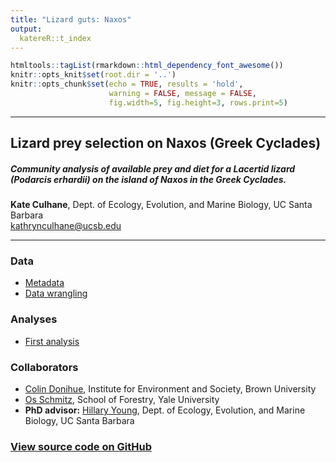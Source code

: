 ```yaml
---
title: "Lizard guts: Naxos"
output:
  katereR::t_index
---
```


```r
htmltools::tagList(rmarkdown::html_dependency_font_awesome())
knitr::opts_knit$set(root.dir = '..')
knitr::opts_chunk$set(echo = TRUE, results = 'hold',
                      warning = FALSE, message = FALSE,
                      fig.width=5, fig.height=3, rows.print=5)
```

***

<div class = "summary">

# Lizard prey selection on Naxos (Greek Cyclades)

##### Community analysis of available prey and diet for a Lacertid lizard (*Podarcis erhardii*) on the island of Naxos in the Greek Cyclades.

**Kate Culhane**, Dept. of Ecology, Evolution, and Marine Biology, UC Santa Barbara  
[kathrynculhane@ucsb.edu](kathrynculhane@ucsb.edu)
[<i class="fa fa-github"></i>](https://github.com/katekathrynkat/)
[<i class="fa fa-twitter"></i>](https://twitter.com/katekathrynkat/)

</div>

***

### <i class="fa fa-table fa-fw"></i> Data

- [Metadata]()
- [Data wrangling]()

### <i class="fa fa-chart-line fa-fw"></i> Analyses

- [First analysis]()

### <i class="fa fa-users fa-fw"></i> Collaborators

- [Colin Donihue](https://colindonihue.com/), Institute for Environment and Society, Brown University
- [Os Schmitz](http://schmitz.environment.yale.edu/), School of Forestry, Yale University
- **PhD advisor:** [Hillary Young](https://young-lab.eemb.ucsb.edu/), Dept. of Ecology, Evolution, and Marine Biology, UC Santa Barbara

### [<i class="fa fa-github fa-fw"></i> View source code on GitHub](https://github.com/katekathrynkat/PROJECT_PATH)

<br>